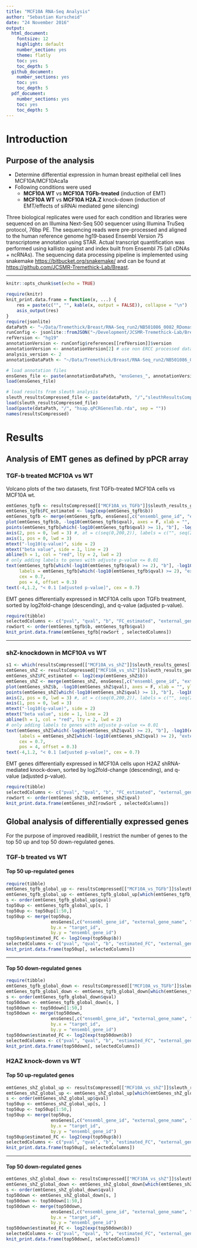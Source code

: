 ```yaml
---
title: "MCF10A RNA-Seq Analysis"
author: "Sebastian Kurscheid"
date: "24 November 2016"
output:
  html_document:
    fontsize: 12
    highlight: default
    number_section: yes
    theme: flatly
    toc: yes
    toc_depth: 5
  github_document:
    number_sections: yes
    toc: yes
    toc_depth: 5
  pdf_document:
    number_sections: yes
    toc: yes
    toc_depth: 5
---
```


# Introduction
## Purpose of the analysis
* Determine differential expression in human breast epithelial cell lines MCF10A/MCF10Aca1a
* Following conditions were used
    + **MCF10A WT** vs **MCF10A TGFb-treated** (induction of EMT)
    + **MCF10A WT** vs **MCF10A H2A.Z** knock-down (induction of EMT/effects of siRNAi mediated gene silencing)

Three biological replicates were used for each condition and libraries were sequenced on an Illumina Next-Seq 500 sequencer using Illumina TruSeq protocol, 76bp PE. The sequencing reads were pre-processed and aligned to the human reference genome hg19-based Ensembl Version 75 transcriptome annotation using STAR. Actual transcript quantification was performed using kallisto against and index built from Ensembl 75 (all cDNAs + ncRNAs). The sequencing data processing pipeline is implemented using snakemake <https://bitbucket.org/snakemake/> and can be found at <https://github.com/JCSMR-Tremethick-Lab/Breast>.

*********

```r
knitr::opts_chunk$set(echo = TRUE)
```

```r
require(knitr)
knit_print.data.frame = function(x, ...) {
    res = paste(c("", "", kable(x, output = FALSE)), collapse = "\n")
    asis_output(res)
}
require(jsonlite)
dataPath <- "~/Data/Tremethick/Breast/RNA-Seq_run2/NB501086_0082_RDomaschenz_JCSMR_mRNAseq/R_Analysis/"
runConfig <- jsonlite::fromJSON("~/Development/JCSMR-Tremethick-Lab/Breast/snakemake/configs/config_RNA-Seq.json")
refVersion <- "hg19"
annotationVersion <- runConfig$references[[refVersion]]$version
annotationVersion <- annotationVersion[2] # use non ERCC processed data
analysis_version <- 2
annotationDataPath <- "~/Data/Tremethick/Breast/RNA-Seq_run2/NB501086_0082_RDomaschenz_JCSMR_mRNAseq/R_Analysis/"

# load annotation files
ensGenes_file <- paste(annotationDataPath, "ensGenes_", annotationVersion, ".rda", sep = "")
load(ensGenes_file)

# load results from sleuth analysis
sleuth_resultsCompressed_file <- paste(dataPath, "/","sleuthResultsCompressed_", annotationVersion, "_V", analysis_version, ".rda", sep = "")
load(sleuth_resultsCompressed_file)
load(paste(dataPath, "/", "hsap.qPCRGenesTab.rda", sep = ""))
names(resultsCompressed)
```

# Results

## Analysis of EMT genes as defined by pPCR array

### TGF-b treated MCF10A vs WT

Volcano plots of the two datasets, first TGFb-treated MCF10A cells vs MCF10A wt.

```r
emtGenes_tgfb <- resultsCompressed[["MCF10A_vs_TGFb"]]$sleuth_results_genes[["conditionMCF10A_TGFb"]][which(resultsCompressed[[2]]$sleuth_results_genes[["conditionMCF10A_TGFb"]]$target_id %in% hsap.qPCRGenesTab$ensembl_gene_id),]
emtGenes_tgfb$FC_estimated <- log2(exp(emtGenes_tgfb$b))
emtGenes_tgfb <- merge(emtGenes_tgfb, ensGenes[,c("ensembl_gene_id", "external_gene_name")], by.x = "target_id", by.y = "ensembl_gene_id")
plot(emtGenes_tgfb$b, -log10(emtGenes_tgfb$qval), axes = F, xlab = "", ylab = "", frame = F, xlim = c(-6,6), cex = 0.3, pch = 16)
points(emtGenes_tgfb[which(-log10(emtGenes_tgfb$qval) >= 1), "b"], -log10(emtGenes_tgfb[which(-log10(emtGenes_tgfb$qval) >= 1), "qval"]), col = "red", pch = 16, cex = 1.2)
axis(2, pos = 0, lwd = 3) #, at = c(seq(0,200,2)), labels = c("", seq(2,200,2)))
axis(1, pos = 0, lwd = 3)
mtext("-log10(q-value)", side = 2)
mtext("beta value", side = 1, line = 2)
abline(h = 1, col = "red", lty = 2, lwd = 2)
# only adding labels to genes with adjuste p-value <= 0.01
text(emtGenes_tgfb[which(-log10(emtGenes_tgfb$qval) >= 2), "b"], -log10(emtGenes_tgfb[which(-log10(emtGenes_tgfb$qval) >= 2), "qval"]), 
     labels = emtGenes_tgfb[which(-log10(emtGenes_tgfb$qval) >= 2), "external_gene_name" ],
     cex = 0.7,
     pos = 4, offset = 0.3)
text(-4,1.2, "< 0.1 [adjusted p-value]", cex = 0.7)
```

EMT genes differentially expressed in MCF10A cells upon TGFb treatment, sorted by log2fold-change (descending), and q-value (adjusted p-value).

```r
require(tibble)
selectedColumns <- c("pval", "qval", "b", "FC_estimated", "external_gene_name")
rowSort <- order(emtGenes_tgfb$b, emtGenes_tgfb$qval)
knit_print.data.frame(emtGenes_tgfb[rowSort , selectedColumns])
```

*******************************

### shZ-knockdown in MCF10A vs WT

```r
s1 <- which(resultsCompressed[["MCF10A_vs_shZ"]]$sleuth_results_genes[["conditionMCF10A_shZ"]]$target_id %in% hsap.qPCRGenesTab$ensembl_gene_id)
emtGenes_shZ <- resultsCompressed[["MCF10A_vs_shZ"]]$sleuth_results_genes[["conditionMCF10A_shZ"]][s1,]
emtGenes_shZ$FC_estimated <- log2(exp(emtGenes_shZ$b))
emtGenes_shZ <- merge(emtGenes_shZ, ensGenes[,c("ensembl_gene_id", "external_gene_name")], by.x = "target_id", by.y = "ensembl_gene_id")
plot(emtGenes_shZ$b, -log10(emtGenes_shZ$qval), axes = F, xlab = "", ylab = "", frame = F, xlim = c(-6,6), cex = 0.3, pch = 16)
points(emtGenes_shZ[which(-log10(emtGenes_shZ$qval) >= 1), "b"], -log10(emtGenes_shZ[which(-log10(emtGenes_shZ$qval) >= 1), "qval"]), col = "red", pch = 16, cex = 1.2)
axis(2, pos = 0, lwd = 3) #, at = c(seq(0,200,2)), labels = c("", seq(2,200,2)))
axis(1, pos = 0, lwd = 3)
mtext("-log10(q-value)", side = 2)
mtext("beta value", side = 1, line = 2)
abline(h = 1, col = "red", lty = 2, lwd = 2)
# only adding labels to genes with adjuste p-value <= 0.01
text(emtGenes_shZ[which(-log10(emtGenes_shZ$qval) >= 2), "b"], -log10(emtGenes_shZ[which(-log10(emtGenes_shZ$qval) >= 2), "qval"]), 
     labels = emtGenes_shZ[which(-log10(emtGenes_shZ$qval) >= 2), "external_gene_name" ],
     cex = 0.7,
     pos = 4, offset = 0.3)
text(-4,1.2, "< 0.1 [adjusted p-value]", cex = 0.7)

```

EMT genes differentially expressed in MCF10A cells upon H2AZ shRNA-mediated knock-down, sorted by log2fold-change (descending), and q-value (adjusted p-value).


```r
require(tibble)
selectedColumns <- c("pval", "qval", "b", "FC_estimated", "external_gene_name")
rowSort <- order(emtGenes_shZ$b, emtGenes_shZ$qval)
knit_print.data.frame(emtGenes_shZ[rowSort , selectedColumns])
```

## Global analysis of differentially expressed genes
For the purpose of improved readibilit, I restrict the number of genes to the top 50 up and top 50 down-regulated genes. 

### TGF-b treated vs WT

#### Top 50 up-regulated genes
```r
require(tibble)
emtGenes_tgfb_global_up <- resultsCompressed[["MCF10A_vs_TGFb"]]$sleuth_results_genes[["conditionMCF10A_TGFb"]]
emtGenes_tgfb_global_up <- emtGenes_tgfb_global_up[which(emtGenes_tgfb_global_up$b > 0),]
s <- order(emtGenes_tgfb_global_up$qval)
top50up <- emtGenes_tgfb_global_up[s, ]
top50up <- top50up[1:50,]
top50up <- merge(top50up, 
                 ensGenes[,c("ensembl_gene_id", "external_gene_name", "description")],
                 by.x = "target_id", 
                 by.y = "ensembl_gene_id")
top50up$estimated_FC <- log2(exp(top50up$b))
selectedColumns <- c("pval", "qval", "b", "estimated_FC", "external_gene_name", "description")
knit_print.data.frame(top50up[, selectedColumns])
```

***********************

#### Top 50 down-regulated genes

```r
require(tibble)
emtGenes_tgfb_global_down <- resultsCompressed[["MCF10A_vs_TGFb"]]$sleuth_results_genes[["conditionMCF10A_TGFb"]]
emtGenes_tgfb_global_down <- emtGenes_tgfb_global_down[which(emtGenes_tgfb_global_down$b < 0),]
s <- order(emtGenes_tgfb_global_down$qval)
top50down <- emtGenes_tgfb_global_down[s, ]
top50down <- top50down[1:50,]
top50down <- merge(top50down, 
                 ensGenes[,c("ensembl_gene_id", "external_gene_name", "description")],
                 by.x = "target_id", 
                 by.y = "ensembl_gene_id")
top50down$estimated_FC <- log2(exp(top50down$b))
selectedColumns <- c("pval", "qval", "b", "estimated_FC", "external_gene_name", "description")
knit_print.data.frame(top50down[, selectedColumns])
```

### H2AZ knock-down vs WT

#### Top 50 up-regulated genes
```r
emtGenes_shZ_global_up <- resultsCompressed[["MCF10A_vs_shZ"]]$sleuth_results_genes[["conditionMCF10A_shZ"]]
emtGenes_shZ_global_up <- emtGenes_shZ_global_up[which(emtGenes_shZ_global_up$b > 0),]
s <- order(emtGenes_shZ_global_up$qval)
top50up <- emtGenes_shZ_global_up[s, ]
top50up <- top50up[1:50,]
top50up <- merge(top50up, 
                 ensGenes[,c("ensembl_gene_id", "external_gene_name", "description")],
                 by.x = "target_id", 
                 by.y = "ensembl_gene_id")
top50up$estimated_FC <- log2(exp(top50up$b))
selectedColumns <- c("pval", "qval", "b", "estimated_FC", "external_gene_name", "description")
knit_print.data.frame(top50up[, selectedColumns])
```

***********************

#### Top 50 down-regulated genes
```r
emtGenes_shZ_global_down <- resultsCompressed[["MCF10A_vs_shZ"]]$sleuth_results_genes[["conditionMCF10A_shZ"]]
emtGenes_shZ_global_down <- emtGenes_shZ_global_down[which(emtGenes_shZ_global_down$b < 0),]
s <- order(emtGenes_shZ_global_down$qval)
top50down <- emtGenes_shZ_global_down[s, ]
top50down <- top50down[1:50,]
top50down <- merge(top50down, 
                 ensGenes[,c("ensembl_gene_id", "external_gene_name", "description")],
                 by.x = "target_id", 
                 by.y = "ensembl_gene_id")
top50down$estimated_FC <- log2(exp(top50down$b))
selectedColumns <- c("pval", "qval", "b", "estimated_FC", "external_gene_name", "description")
knit_print.data.frame(top50down[, selectedColumns])
```
